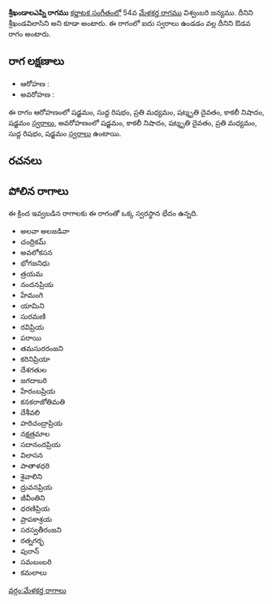 {{Infobox ragam
	| name          	= శ్రీఖండాలఎప్ని
	| synonym	    	= శ్రీఖండవిలాసిని
	| mela          	= 
	| chakra        	= 
	| janaka        	= 
	| type          	= ఔడవ
	| arohanam      	= {{svaraC|S|R1|M2|D3|N3|S'}} 
	| avarohanam    	= {{svaraC|S'|N3|D3|M2|R1|S}}
	| jeeva         	=
	| chhaya        	=
	| nyasa         	=
	| vishesha      	= 
	| equivalent  		= 
}}
{{కర్ణాటక సంగీత రాగాలు}}
'''శ్రీఖండాలఎప్ని రాగము''' [[కర్ణాటక సంగీతం]]లో 54వ [[మేళకర్త రాగము]] విశ్వంబరి జన్యము. దీనిని శ్రీఖండవిలాసిని అని కూడా అంటారు. ఈ రాగంలో ఐదు స్వరాలు ఉండడం వల్ల దీనిని ఔడవ రాగం అంటారు.


==రాగ లక్షణాలు==


* ఆరోహణ : {{svaraC|S|R1|M2|D3|N3|S'}} 
* అవరోహణ : {{svaraC|S'|N3|D3|M2|R1|S}}

ఈ రాగం ఆరోహణంలో షడ్జమం, సుద్ద రిషభం, ప్రతి మధ్యమం, షట్శృతి దైవతం, కాకలీ నిషాదం, షడ్జమం [[స్వరాలు]], అవరోహణంలో షడ్జమం, కాకలీ నిషాదం, షట్శృతి దైవతం, ప్రతి మధ్యమం, సుద్ద రిషభం, షడ్జమం [[స్వరాలు]] ఉంటాయి.

==రచనలు==



==పోలిన రాగాలు==
ఈ క్రింద ఇవ్వబడిన రాగాలకు ఈ రాగంతో ఒక్క స్వరస్థాన భేదం ఉన్నది.
* అలవా అలజడివా
* చంద్రికమ్
* అవలోకసన
* భోగజనిధు
* త్రయమ
* నందనప్రియ
* హేమంగి
* యామిని
* సురమణి
* రవిప్రియ
* పరాయి
* తమసురరంజని
* కరినిప్రియా
* దేశగతుల
* జగదాబరి
* హేరంబప్రియ
* కనకరాజోతిమతి
* దేశీవలి
* హరిచంద్రాప్రియ
* నక్షత్రమాల
* సదానందప్రియ
* విలాసన
* పాతాళధరి
* శైవాలిని
* ద్రువనప్రియ
* జీవీంతిని
* ధరణిప్రియ
* ప్రాపకాశ్రయ
* సరస్వతీరంజని
* రత్నగర్భ
* పురాన్
* సమబంబరి
* కమలాలు



[[వర్గం:మేళకర్త రాగాలు]]